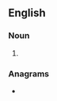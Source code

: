 ==English==

===Noun===
{{head|en|noun plural form}}

# {{plural of|nanofiber|lang=en}}

===Anagrams===
* {{l|en|nanofibres}}
